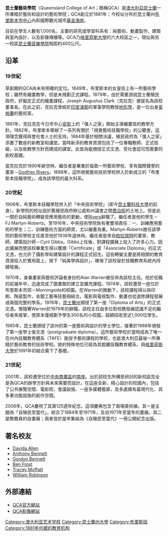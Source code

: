 {{Link style|time=2015-12-12T02:12:33+00:00}}
{{noteTA
|1=系
|2=格里
}}
'''昆士蘭藝術學院'''（Queensland College of Art；簡稱QCA）是[[澳大利亞|澳大利亞]][[昆士蘭州|昆士蘭]]一所專精於藝術和設計的藝術學院；QCA創立於1881年；今校址分布於昆士蘭州[[布里斯本|布里斯本]][[布里斯本中央商業區|市中心]]內和國際觀光城市[[黃金海岸_(澳大利亞)|黃金海岸]]。

目前在學生人數有1,000名，主要的研究或學習科系有：純藝術、動畫製作、建築與室內設計，以及影像傳播等。QCA乃[[格里菲斯大學|格里菲斯大學]]的六大校區之一，現址與另一校區[[昆士蘭音樂學院|昆士蘭音樂學院]]相距約400公尺。

==沿革==
===19世紀===
草創期的QCA尚未有明確的定位。1849年，布里斯本的女皇街上有一所藝術學校；雖然有繪畫教學，但是未規劃正式課程。1879年，由於需要游說昆士蘭殖民政府，好擬定正式的繪畫課程，Joseph Augustus Clark（克拉克）被提名為該校董事長。在此之前，克拉克曾經於[[印度|印度]][[浦那|浦那]]的軍事學院教授[[地形學|地形學]]，是一位出身[[英格蘭|英格蘭]]的藝術家。

1881年，克拉克在今日市中心[[:en:Ann_Street,_Brisbane|安街]]上的「僕人之家」開始主導繪畫班的教學方針。1882年，布里斯本舉辦了一系列有關於「視覺藝術技職學校」的公聽會。這項理念獲得與會社會人士的支持。1884年基於相關決議，殖民政府為「僕人之家」添置了數座的新教室和講堂。當時新添的教育資源包括了一位專職教師、正式班級，以及依教學方針而建成的課堂。此皆為能頒授正式文憑、受社會認可而需要的創校基礎。

當克拉克於1890年辭世時，繼任者是畢業於倫敦一所藝術學校、享有國際聲譽的畫家－[[:en:Richard_Godfrey_Rivers|Godfrey Rivers]]。1898年，這所視覺藝術技術學校併入於新成立的「布里斯本技職學院」，成為該學院的最大科系。

===20世紀===
1908年，布里斯本技職學院併入於「中央技術學院」（即今[[昆士蘭科技大學|昆士蘭科技大學]]的前身）。新學院的校址設於舊殖民政府辦公處和州議會之間[[:en:George_Street,_Brisbane|喬治街]]的土地上。但是此一關於自純藝術轉變至應用藝術的更動，使[[:en:Richard_Godfrey_Rivers|Rivers]]辭職了。繼任者是他的學生－FJ Martyn-Roberts。至1916年，中央技術學院負有著雙項責任：一、訓練應用藝術的學生；二、訓練藝術方面的師資，尤以繪畫為重。Martyn-Roberts擔任該學院的藝術學校主任直至他於1938年退休時。繼任者是來自[[柏拉瑞特_(維多利亞州)|柏拉瑞特]]的畫家、教師、建築設計師－Cyril Gibbs。Gibbs上任後，對課程擴展上投入了許多心力。因此擴展而使該校畢業生得以獲頒「Certificate」或「Associate Diploma」的正式文憑，也允許了攝影學和建築設計的課程正式招生。這些轉變主要是將相關的教育資源投入於實用面上，捨下「純美學與設計」，確保了該校留於技職教育系統內持續發展。

1970年，身兼畫家與藝術評論者身份的Alan Warren被任命為該校主任。他於任職的前幾年中，迅速完成了圖書館的建立並擴充課程。1974年，該校遷至一座位於布里斯本市郊－Morningside的校園。在Warren的推動下，該校課程得以與印刷、陶瓷製作，金銀工藝等技藝相結合。電影與電視製作、動畫也從選修課程發展成兩個完整的學系。1976年，[[昆士蘭州|昆士蘭州]]頒授了第一座「Diploma of Arts」的正式文憑。惟隨著Warren於1979年的辭職，該校主任由多位對校務發展認識不足的繼任者來接掌，使原本僅規劃予學生300名的小校園，超額招收至近1,000位學生。

1985年，昆士蘭頒授了該州的第一座藝術與設計的學士學位，接著於1988年頒發了第一座學士後文憑（postgraduate diploma）。這所藝術學校於當時成為了唯一在州內技職教育體系（TAFE）能授予藝術課程的學校，也是澳大利亞最後一所專精於藝術教育的技術學校。她的特殊地位已經為其脫離技職教育體系、與[[格里菲斯大學|格里菲斯大學]]於1991年的結合奠下了基礎。

===21世紀===
2001年，該校遷至位於[[布里斯本中央商業區|中央商業區]]的[[南岸_(昆士蘭州)|南岸]]。出於該校生所構思研討的新校區完全是為QCA的辦學方針與未來需要而設計。在這座全新、精心設計的校園內，包括了公共展覽空間、電影院、會議設施、一座多媒體藝廊，及多處擁有最現代化、具多重功能設施的創作空間。

2006年，QCA慶祝了其第125週年紀念。這項慶典包含了兩場美術展。其一是主題為「自殖民至當代」，綜合了1884年至1971年，及自1971年至當年的畫展。其二是教務員的自畫展；兩者皆於是年集結為《自殖民至當代》一冊公開紀念出版。


==著名校友==
*[[:en:Davida_Allen|Davida Allen]]
*[[:en:Anthony_Bennett_(Australian_artist)|Anthony Bennett]]
*[[:en:Gordon_Bennett_(artist)|Gordon Bennett]]
*[[:en:Ben_Frost_(artist)|Ben Frost]]
*[[:en:Tracey_Moffatt|Tracey Moffatt]]
*[[:en:William_Robinson_(artist)|William Robinson]]

==外部連結==
* [https://web.archive.org/web/20090914075825/http://www.griffith.edu.au/visual-creative-arts/queensland-college-art QCA官方網站]
* [https://web.archive.org/web/20070829230731/http://kali.qcas.gu.edu.au/~photo/HISTORY/01history.html QCA影像網站]

{{澳大利亚大学}}
[[Category:澳大利亚艺术学校|Category:澳大利亚艺术学校]]
[[Category:昆士蘭州大學|Category:昆士蘭州大學]]
[[Category:布里斯班|Category:布里斯班]]
[[Category:1881年创建的教育机构|Category:1881年创建的教育机构]]